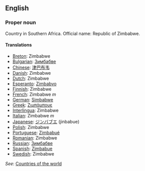 ==English==

===Proper noun===

Country in Southern Africa. Official name: Republic of Zimbabwe.

====Translations====

*[[Breton]]: Zimbabwe
*[[Bulgarian]]: [[Зимбабве]]
*[[Chinese]]: [[津巴布韦]]
*[[Danish]]: Zimbabwe
*[[Dutch]]: Zimbabwe
*[[Esperanto]]: [[Zimbabvo]]
*[[Finnish]]: Zimbabwe
*[[French]]: Zimbabwe ''m''
*[[German]]: [[Simbabwe]]
*[[Greek]]: [[Ζιμπάμπουε]]
*[[Interlingua]]: Zimbabwe
*[[Italian]]: Zimbabwe ''m''
*[[Japanese]]: [[ジンバブエ]] (jinbabue)
*[[Polish]]: Zimbabwe
*[[Portuguese]]: [[Zimbabué]]
*[[Romanian]]: Zimbabwe
*[[Russian]]: [[Зимбабве]]
*[[Spanish]]: [[Zimbabue]]
*[[Swedish]]: Zimbabwe

''See'': [[Countries of the world]]